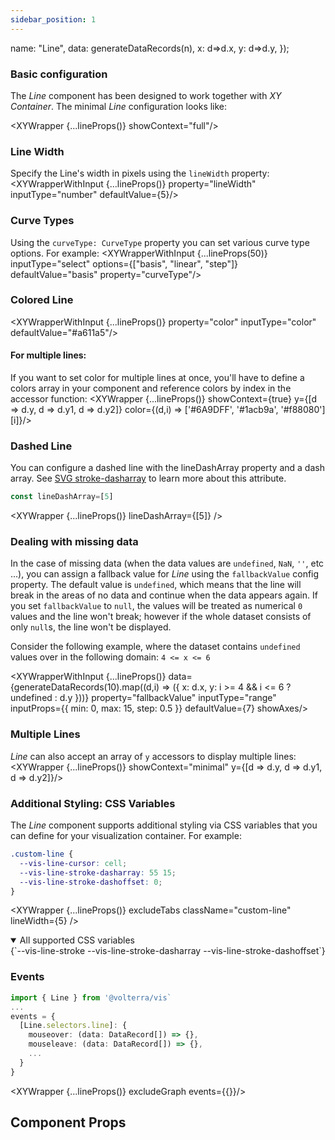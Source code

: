 ```yaml
---
sidebar_position: 1
---
```


  name: "Line",
  data: generateDataRecords(n),
  x: d=>d.x,
  y: d=>d.y,
});

### Basic configuration
The _Line_ component has been designed to work together with _XY Container_. The minimal _Line_ configuration looks like:

<XYWrapper {...lineProps()} showContext="full"/>

### Line Width
Specify the Line's width in pixels using the `lineWidth` property:
<XYWrapperWithInput {...lineProps()} property="lineWidth" inputType="number" defaultValue={5}/>

### Curve Types
Using the `curveType: CurveType` property you can set various curve type options. For example:
<XYWrapperWithInput {...lineProps(50)} inputType="select" options={["basis", "linear", "step"]} defaultValue="basis" property="curveType"/>

### Colored Line
<XYWrapperWithInput {...lineProps()} property="color" inputType="color" defaultValue="#a611a5"/>

#### For multiple lines:
If you want to set color for multiple lines at once, you'll have to define a colors array in your component and reference colors by index in the accessor function:
<XYWrapper {...lineProps()} showContext={true} y={[d => d.y, d => d.y1, d => d.y2]} color={(d,i) => ['#6A9DFF', '#1acb9a', '#f88080'][i]}/>

### Dashed Line
You can configure a dashed line with the lineDashArray property and a dash array. See [SVG stroke-dasharray](https://developer.mozilla.org/en-US/docs/Web/SVG/Attribute/stroke-dasharray)
to learn more about this attribute.
```ts
const lineDashArray=[5]
```
<XYWrapper {...lineProps()} lineDashArray={[5]} />

### Dealing with missing data
In the case of missing data (when the data values are `undefined`, `NaN`, `''`, etc ...), you can assign a fallback value
for _Line_ using the `fallbackValue` config property. The default value is `undefined`, which means that the line will
break in the areas of no data and continue when the data appears again. If you set `fallbackValue` to `null`, the values
will be treated as numerical `0` values and the line won't break; however if the whole dataset consists of only `null`s,
the line won't be displayed.

Consider the following example, where the dataset contains `undefined` values over in the following domain:
`4 <= x <= 6`

<XYWrapperWithInput {...lineProps()}
  data={generateDataRecords(10).map((d,i) => ({ x: d.x, y: i >= 4 && i <= 6 ? undefined : d.y }))}
  property="fallbackValue"
  inputType="range"
  inputProps={{ min: 0, max: 15, step: 0.5 }}
  defaultValue={7}
  showAxes/>

### Multiple Lines
_Line_ can also accept an array of `y` accessors to display multiple lines:
<XYWrapper {...lineProps()} showContext="minimal" y={[d => d.y, d => d.y1, d => d.y2]}/>


### Additional Styling: CSS Variables
The _Line_ component supports additional styling via CSS variables that you can define for your visualization container. For example:

```css title="styles.css"
.custom-line {
  --vis-line-cursor: cell;
  --vis-line-stroke-dasharray: 55 15;
  --vis-line-stroke-dashoffset: 0;
}
```
<XYWrapper {...lineProps()} excludeTabs className="custom-line" lineWidth={5} />

<details open>
  <summary>All supported CSS variables</summary>
  <CodeBlock language="css">
{`--vis-line-stroke
--vis-line-stroke-dasharray
--vis-line-stroke-dashoffset`}
  </CodeBlock>
</details>

### Events
```ts
import { Line } from '@volterra/vis`
...
events = {
  [Line.selectors.line]: {
    mouseover: (data: DataRecord[]) => {},
    mouseleave: (data: DataRecord[]) => {},
    ...
  }
}
```
<XYWrapper {...lineProps()} excludeGraph events={{}}/>

## Component Props
<PropTable name="VisLine"></PropTable>
